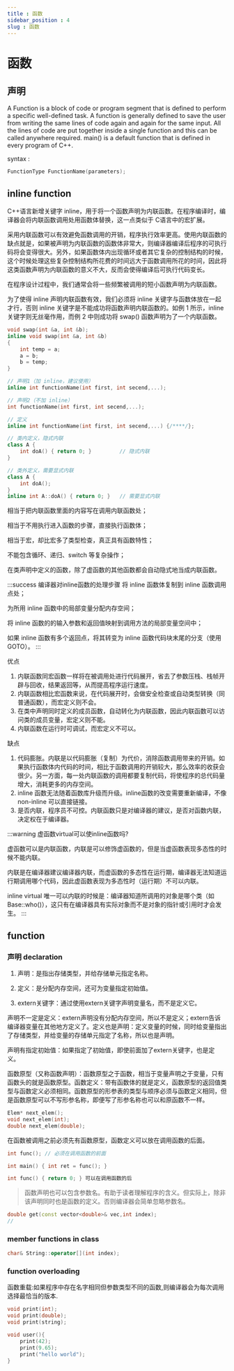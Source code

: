 ```yaml
---
title : 函数
sidebar_position : 4
slug : 函数
---
```

# 函数

## 声明

A Function is a block of code or program segment that is defined to perform a specific well-defined task. A function is generally defined to save the user from writing the same lines of code again and again for the same input. All the lines of code are put together inside a single function and this can be called anywhere required. main() is a default function that is defined in every program of C++.

syntax :

```cpp
FunctionType FunctionName(parameters);
```

## inline function

C++语言新增关键字 inline，用于将一个函数声明为内联函数。在程序编译时，编译器会将内联函数调用处用函数体替换，这一点类似于 C语言中的宏扩展。

采用内联函数可以有效避免函数调用的开销，程序执行效率更高。使用内联函数的缺点就是，如果被声明为内联函数的函数体非常大，则编译器编译后程序的可执行码将会变得很大。另外，如果函数体内出现循环或者其它复杂的控制结构的时候，这个时候处理这些复杂控制结构所花费的时间远大于函数调用所花的时间，因此将这类函数声明为内联函数的意义不大，反而会使得编译后可执行代码变长。

在程序设计过程中，我们通常会将一些频繁被调用的短小函数声明为内联函数。

为了使得 inline 声明内联函数有效，我们必须将 inline 关键字与函数体放在一起才行，否则 inline 关键字是不能成功将函数声明内联函数的。如例 1 所示，inline 关键字则无丝毫作用，而例 2 中则成功将 swap() 函数声明为了一个内联函数。

```cpp
void swap(int &a, int &b);
inline void swap(int &a, int &b)
{
    int temp = a;
    a = b;
    b = temp;
}

// 声明1（加 inline，建议使用）
inline int functionName(int first, int secend,...);

// 声明2（不加 inline）
int functionName(int first, int secend,...);

// 定义
inline int functionName(int first, int secend,...) {/****/};

// 类内定义，隐式内联
class A {
    int doA() { return 0; }         // 隐式内联
}

// 类外定义，需要显式内联
class A {
    int doA();
}
inline int A::doA() { return 0; }   // 需要显式内联
```

相当于把内联函数里面的内容写在调用内联函数处；

相当于不用执行进入函数的步骤，直接执行函数体；

相当于宏，却比宏多了类型检查，真正具有函数特性；

不能包含循环、递归、switch 等复杂操作；

在类声明中定义的函数，除了虚函数的其他函数都会自动隐式地当成内联函数。

:::success 编译器对inline函数的处理步骤
将 inline 函数体复制到 inline 函数调用点处；

为所用 inline 函数中的局部变量分配内存空间；

将 inline 函数的的输入参数和返回值映射到调用方法的局部变量空间中；

如果 inline 函数有多个返回点，将其转变为 inline 函数代码块末尾的分支（使用 GOTO）。
:::

优点
1. 内联函数同宏函数一样将在被调用处进行代码展开，省去了参数压栈、栈帧开辟与回收，结果返回等，从而提高程序运行速度。
2. 内联函数相比宏函数来说，在代码展开时，会做安全检查或自动类型转换（同普通函数），而宏定义则不会。
3. 在类中声明同时定义的成员函数，自动转化为内联函数，因此内联函数可以访问类的成员变量，宏定义则不能。
4. 内联函数在运行时可调试，而宏定义不可以。

缺点

1. 代码膨胀。内联是以代码膨胀（复制）为代价，消除函数调用带来的开销。如果执行函数体内代码的时间，相比于函数调用的开销较大，那么效率的收获会很少。另一方面，每一处内联函数的调用都要复制代码，将使程序的总代码量增大，消耗更多的内存空间。
2. inline 函数无法随着函数库升级而升级。inline函数的改变需要重新编译，不像 non-inline 可以直接链接。
3. 是否内联，程序员不可控。内联函数只是对编译器的建议，是否对函数内联，决定权在于编译器。

:::warning 虚函数virtual可以使inline函数吗?

虚函数可以是内联函数，内联是可以修饰虚函数的，但是当虚函数表现多态性的时候不能内联。

内联是在编译器建议编译器内联，而虚函数的多态性在运行期，编译器无法知道运行期调用哪个代码，因此虚函数表现为多态性时（运行期）不可以内联。

inline virtual 唯一可以内联的时候是：编译器知道所调用的对象是哪个类（如 Base::who()），这只有在编译器具有实际对象而不是对象的指针或引用时才会发生。
:::

## function

### 声明 declaration 

1. 声明：是指出存储类型，并给存储单元指定名称。

2. 定义：是分配内存空间，还可为变量指定初始值。

3. extern关键字：通过使用extern关键字声明变量名，而不是定义它。

声明不一定是定义：extern声明没有分配内存空间，所以不是定义；extern告诉编译器变量在其他地方定义了。定义也是声明：定义变量的时候，同时给变量指出了存储类型，并给变量的存储单元指定了名称，所以也是声明。

声明有指定初始值：如果指定了初始值，即使前面加了extern关键字，也是定义。

函数原型（又称函数声明）：函数原型之于函数，相当于变量声明之于变量，只有函数头的就是函数原型。函数定义：带有函数体的就是定义，函数原型的返回值类型与函数定义必须相同。函数原型的形参表的类型与顺序必须与函数定义相同，但是函数原型可以不写形参名称，即便写了形参名称也可以和原函数不一样。

```cpp
Elem* next_elem();
void next_elem(int);
double next_elem(double);
```

在函数被调用之前必须先有函数原型，函数定义可以放在调用函数的后面。

```cpp
int func(); // 必须在调用函数的前面

int main() { int ret = func(); }

int func() { return 0; } 可以在调用函数的后
```


> 函数声明也可以包含参数名。有助于读者理解程序的含义。但实际上，除非该声明同时也是函数的定义。否则编译器会简单忽略参数名。

```cpp
double get(const vector<double>& vec,int index);
//
```

### member functions in class

```cpp
char& String::operator[](int index);
```

### function overloading

函数重载:如果程序中存在名字相同但参数类型不同的函数,则编译器会为每次调用选择最恰当的版本.

```cpp
void print(int);
void print(double);
void print(string);

void user(){
    print(42);
    print(9.65);
    print("hello world");
}
```